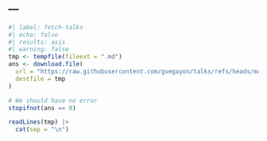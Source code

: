 ---
---

```r
#| label: fetch-talks
#| echo: false
#| results: asis
#| warning: false
tmp <- tempfile(fileext = ".md")
ans <- download.file(
  url = "https://raw.githubusercontent.com/gvegayon/talks/refs/heads/master/README.md",
  destfile = tmp
)

# We should have no error
stopifnot(ans == 0)

readLines(tmp) |>
  cat(sep = "\n")
```